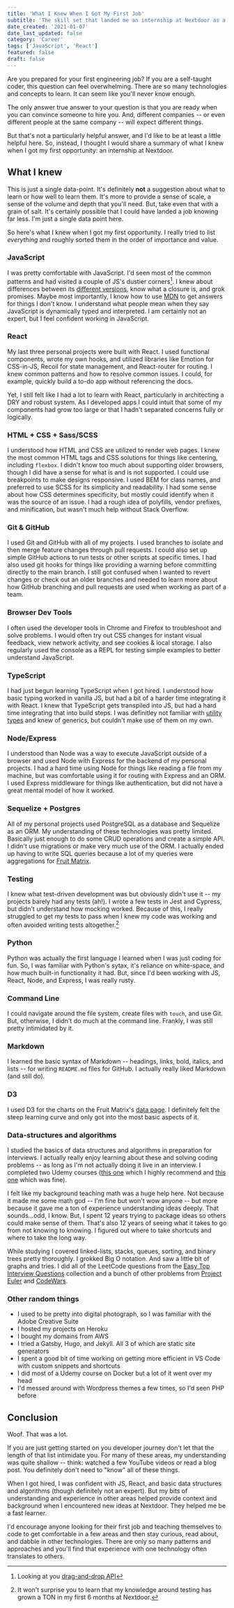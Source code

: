```yaml
---
title: 'What I Knew When I Got My First Job'
subtitle: 'The skill set that landed me an internship at Nextdoor as a self-taught developer'
date_created: '2021-01-07'
date_last_updated: false
category: 'Career'
tags: ['JavaScript', 'React']
featured: false
draft: false
---
```



<DropCapP>
  Are you prepared for your first engineering job? If you are a self-taught coder, this question can
  feel overwhelming. There are so many technologies and concepts to learn. It can seem like you'll
  never know enough.
</DropCapP>

The only answer true answer to your question is that you are ready when you can convince someone to hire you. And, different companies -- or even different people at the same company -- will expect different things.

But that's not a particularly helpful answer, and I'd like to be at least a little helpful here. So, instead, I thought I would share a summary of what I knew when I got my first opportunity: an internship at Nextdoor.

## What I knew

This is just a single data-point. It's definitely **not** a suggestion about what to learn or how well to learn them. It's more to provide a sense of scale, a sense of the volume and depth that you'll need. But, take even that with a grain of salt. It's certainly possible that I could have landed a job knowing far less. I'm just a single data point here.

So here's what I knew when I got my first opportunity. I really tried to list _everything_ and roughly sorted them in the order of importance and value.

### JavaScript

I was pretty comfortable with JavaScript. I'd seen most of the common patterns and had visited a couple of JS's dustier corners[^1]. I knew about differences between its [different versions](/code/versions-of-javascript/), know what a closure is, and grok promises. Maybe most importantly, I know how to use [MDN](https://developer.mozilla.org/en-US/) to get answers for things I don't know. I understand what people mean when they say JavaScript is dynamically typed and interpreted. I am certainly not an expert, but I feel confident working in JavaScript.

[^1]: Looking at you [drag-and-drop API](https://developer.mozilla.org/en-US/docs/Web/API/HTML_Drag_and_Drop_API)

### React

My last three personal projects were built with React. I used functional components, wrote my own hooks, and utilized libraries like Emotion for CSS-in-JS, Recoil for state management, and React-router for routing. I knew common patterns and how to resolve common issues. I could, for example, quickly build a to-do app without referencing the docs.

Yet, I still felt like I had a lot to learn with React, particularly in architecting a DRY and robust system. As I developed apps I could intuit that some of my components had grow too large or that I hadn't separated concerns fully or logically.

### HTML + CSS + Sass/SCSS

I understood how HTML and CSS are utilized to render web pages. I knew the most common HTML tags and CSS solutions for things like centering, including `flexbox`. I didn't know too much about supporting older browsers, though I did have a sense for what is and is not supported. I could use breakpoints to make designs responsive. I used BEM for class names, and preferred to use SCSS for its simplicity and readability. I had some sense about how CSS determines specificity, but mostly could identify when it was the source of an issue. I had a rough idea of polyfills, vendor prefixes, and minification, but wasn't much help without Stack Overflow.

### Git & GitHub

I used Git and GitHub with all of my projects. I used branches to isolate and then merge feature changes through pull requests. I could also set up simple GitHub actions to run tests or other scripts at specific times. I had also used git hooks for things like providing a warning before committing directly to the main branch. I still got confused when I wanted to revert changes or check out an older branches and needed to learn more about how GitHub branching and pull requests are used when working as part of a team.

### Browser Dev Tools

I often used the developer tools in Chrome and Firefox to troubleshoot and solve problems. I would often try out CSS changes for instant visual feedback, view network activity, and see cookies & local storage. I also regularly used the console as a REPL for testing simple examples to better understand JavaScript.

### TypeScript

I had just begun learning TypeScript when I got hired. I understood how basic typing worked in vanilla JS, but had a bit of a harder time integrating it with React. I knew that TypeScript gets transpiled into JS, but had a hard time integrating that into build steps. I was definitley not familiar with [utility types](https://www.typescriptlang.org/docs/handbook/utility-types.html) and knew of generics, but couldn't make use of them on my own.

### Node/Express

I understood than Node was a way to execute JavaScript outside of a browser and used Node with Express for the backend of my personal projects. I had a hard time using Node for things like reading a file from my machine, but was comfortable using it for routing with Express and an ORM. I used Express middleware for things like authentication, but did not have a great mental model of how it worked.

### Sequelize + Postgres

All of my personal projects used PostgreSQL as a database and Sequelize as an ORM. My understanding of these technologies was pretty limited. Basically just enough to do some CRUD operations and create a simple API. I didn't use migrations or make very much use of the ORM. I actually ended up having to write SQL queries because a lot of my queries were aggregations for [Fruit Matrix](https://fruit.tylerauer.com/#/).

### Testing

I knew what test-driven development was but obviously didn't use it -- my projects barely had any tests (ah!). I wrote a few tests in Jest and Cypress, but didn't understand how mocking worked. Because of this, I really struggled to get my tests to pass when I knew my code was working and often avoided writing tests altogether.[^2]

[^2]: It won't surprise you to learn that my knowledge around testing has grown a TON in my first 6 months at Nextdoor.

### Python

Python was actually the first language I learned when I was just coding for fun. So, I was familiar with Python's sytax, it's reliance on white-space, and how much built-in functionality it had. But, since I'd been working with JS, React, Node, and Express, I was really rusty.

### Command Line

I could navigate around the file system, create files with `touch`, and use Git. But, otherwise, I didn't do much at the command line. Frankly, I was still pretty intimidated by it.

### Markdown

I learned the basic syntax of Markdown -- headings, links, bold, italics, and lists -- for writing `README.md` files for GitHub. I actually really liked Markdown (and still do).

### D3

I used D3 for the charts on the Fruit Matrix's [data page](https://fruit.tylerauer.com/#/data). I definitely felt the steep learning curve and only got into the most basic aspects of it.

### Data-structures and algorithms

I studied the basics of data structures and algorithms in preparation for interviews. I actually really enjoy learning about these and solving coding problems -- as long as I'm not actually doing it live in an interview. I completed two Udemy courses ([this one](https://www.udemy.com/course/coding-interview-bootcamp-algorithms-and-data-structure/learn/lecture/8533042#overview) which I highly recommend and [this one](https://www.udemy.com/course/js-algorithms-and-data-structures-masterclass/learn/lecture/8344866?start=0#overview) which was fine).

I felt like my background teaching math was a huge help here. Not because it made me some math god -- I'm fine but won't wow anyone -- but more because it gave me a ton of experience understanding ideas deeply. That sounds...odd, I know. But, I spent 12 years trying to package ideas so others could make sense of them. That's also 12 years of seeing what it takes to go from not knowing to knowing. I figured out where to take shortcuts and where to take the long way.

While studying I covered linked-lists, stacks, queues, sorting, and binary trees pretty thoroughly. I grokked Big O notation. And saw a little bit of graphs and tries. I did all of the LeetCode questions from the [Easy Top Interview Questions](https://leetcode.com/explore/featured/card/top-interview-questions-easy/) collection and a bunch of other problems from [Project Euler](https://projecteuler.net/) and [CodeWars](https://www.codewars.com/).

### Other random things

- I used to be pretty into digital photograph, so I was familiar with the Adobe Creative Suite
- I hosted my projects on Heroku
- I bought my domains from AWS
- I tried a Gatsby, Hugo, and Jekyll. All 3 of which are static site generators
- I spent a good bit of time working on getting more efficient in VS Code with custom snippets and shortcuts
- I did most of a Udemy course on Docker but a lot of it went over my head
- I'd messed around with Wordpress themes a few times, so I'd seen PHP before

## Conclusion

Woof. That was a lot.

If you are just getting started on you developer journey don't let that the length of that list intimidate you. For many of these areas, my understanding was quite shallow -- think: watched a few YouTube videos or read a blog post. You definitely don't need to "know" all of these things.

When I got hired, I was confident with JS, React, and basic data structures and algorithms (though definitely not an expert). But my bits of understanding and experience in other areas helped provide context and background when I encountered new ideas at Nextdoor. They helped me be a fast learner.

I'd encourage anyone looking for their first job and teaching themselves to code to get comfortable in a few areas and then stay curious, read about, and dabble in other technologies. There are only so many patterns and approaches and you'll find that experience with one technology often translates to others.
